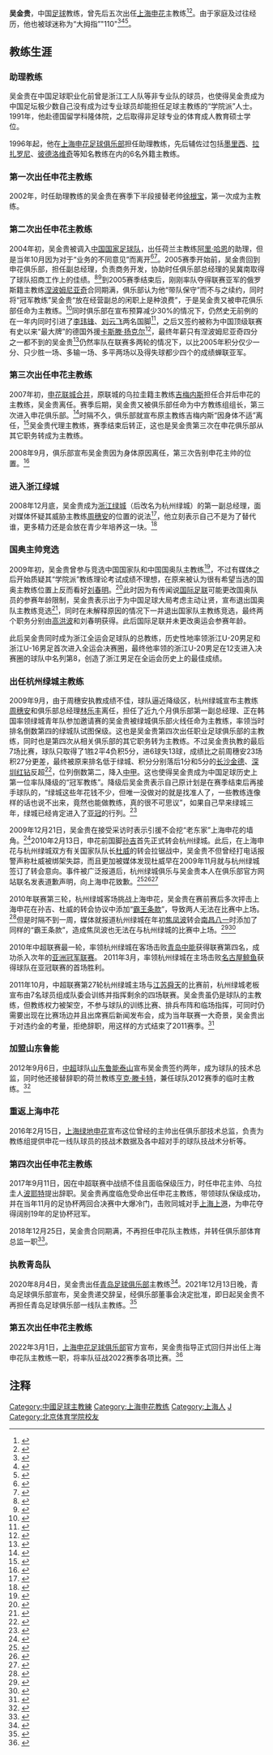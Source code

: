 {{Football manager infobox
| playername = 吴金贵
| fullname = 吴金贵
| englishfullname = Wu Jingui
| nickname = 大拇指 110 
| countryofbirth = [[中国|中国]]
| cityofbirth = [[上海|上海]]
| dateofbirth = {{birth date and age|1961|1|10}}
| height = 
| position =
| currentclub = [[上海申花|上海申花]]
| years =
| clubs =
| caps(goals) =
| manageryears = 1996-2002年<br/>2002-2003年<br/>2004年<br/>2005年<br/>2006年<br/>2007年<br/>2007-2008年<br/>2009年<br/>2009年<br/>2009-2011年<br/>2012年<br/>2017-2018年<br/>2020-2021年<br/>2022年-
| managerclubs = [[上海申花|上海申花]] (助理教练)<br/>[[上海申花|上海申花]]<br/>{{flagicon|CHN}}[[中国国家足球队|中国国家队]] (助理教练)<br/>[[上海申花|上海申花]] (副总经理)<br/>[[上海申花|上海申花]]<br/>[[上海申花|上海申花]] (中方教练组组长)<br/>[[上海申花|上海申花]]<br/>[[杭州绿城|浙江/杭州绿城]] (第一副总经理)<br/>浙江全运队<br/>[[杭州绿城|杭州绿城]]<br/>[[山东鲁能泰山|山东鲁能泰山]] (代理)<br/>[[上海申花|上海申花]]<br/>[[青岛足球俱乐部|青岛足球俱乐部]]<br/>[[上海申花|上海申花]]
|}}
'''吴金贵'''{{BD|1961年|1月10日|||吴金贵}}，中国[[足球|足球]]教练，曾先后五次出任[[上海申花|上海申花]]主教练<ref>{{cite news|author=秦东颖|url=http://www.chinanews.com/ty/2016/02-19/7763848.shtml|title=吴金贵重返申花任技术总监 欲打造青训申花品牌|publisher=解放网|date=2016-02-19|accessdate=2016-10-29|archive-date=2020-06-24|archive-url=https://web.archive.org/web/20200624094257/http://www.chinanews.com/ty/2016/02-19/7763848.shtml|dead-url=no}}</ref><ref>{{Cite web|title=吴金贵正式回归，第5次出任中超上海申花队主教练_运动家_澎湃新闻-The Paper|url=https://www.thepaper.cn/newsDetail_forward_16903189|access-date=2022-03-02|work=www.thepaper.cn|archive-date=2022-03-02|archive-url=https://web.archive.org/web/20220302132226/https://www.thepaper.cn/newsDetail_forward_16903189|dead-url=no}}</ref>。由于家庭及过往经历，他也被球迷称为“大拇指”"110"<ref>{{cite news|url=http://sh.xinmin.cn/minsheng/2009/09/27/2639470.html|title=“杭州女婿”首次亮相 吴金贵：我要学会面对现实|publisher=解放日报|date=2009-09-27|accessdate=2009-10-27|deadurl=yes|archiveurl=https://web.archive.org/web/20110103100301/http://sh.xinmin.cn/minsheng/2009/09/27/2639470.html|archivedate=2011-01-03}}</ref><ref>{{cite news|url=http://sports.sohu.com/20090927/n267038476.shtml|title=吴金贵游走在两座城之间：对杭州的路比上海熟|publisher=新民晚报|date=2009-09-27|accessdate=2009-10-27|archive-date=2020-06-24|archive-url=https://web.archive.org/web/20200624094318/https://sports.sohu.com/20090927/n267038476.shtml|dead-url=no}}</ref><ref>{{cite news|url=http://zjnews.zjol.com.cn/05zjnews/system/2008/12/30/015131842.shtml|title=绿城招兵买马第一单 杭州女婿吴金贵正式“落户”|publisher=浙江在线|date=2008-12-30|accessdate=2009-10-27|archive-date=2020-06-24|archive-url=https://web.archive.org/web/20200624094316/http://zjnews.zjol.com.cn/05zjnews/system/2008/12/30/015131842.shtml|dead-url=no}}</ref>。

==教练生涯==
===助理教练===
吴金贵在中国足球职业化前曾是浙江工人队等非专业队的球员，也使得吴金贵成为中国足坛极少数自己没有成为过专业球员却能担任足球主教练的“学院派”人士。1991年，他赴德国留学科隆体院，之后取得非足球专业的体育成人教育硕士学位。

1996年起，他在[[上海申花足球俱乐部|上海申花足球俱乐部]]担任助理教练，先后辅佐过包括[[墨里西|墨里西]]、[[拉扎罗尼|拉扎罗尼]]、[[柳普科·彼德洛维奇|彼德洛维奇]]等知名教练在内的6名外籍主教练。

===第一次出任申花主教练===
2002年，时任助理教练的吴金贵在赛季下半段接替老帅[[徐根宝|徐根宝]]，第一次成为主教练。
===第二次出任申花主教练===
2004年初，吴金贵被调入[[中国国家足球队|中国国家足球队]]，出任荷兰主教练[[阿里·哈恩|阿里·哈恩]]的助理，但是当年10月因为对于“业务的不同意见”而离开<ref>{{cite news|url=https://news.sina.com.cn/o/2004-10-30/16064089491s.shtml|title=吴金贵离开国足教练组 借调工作完成重返申花|work=[[兰州晨报|兰州晨报]]|date=2004-10-30|accessdate=2021-08-16|archive-date=2021-08-15|archive-url=https://web.archive.org/web/20210815163002/https://news.sina.com.cn/o/2004-10-30/16064089491s.shtml|dead-url=no}}</ref><ref>{{cite news|url=http://sports.sina.com.cn/s/2004-11-10/0622412336s.shtml|title=吴金贵：有人借我的嘴骂汉|work=[[每日新报|每日新报]]|date=2004-11-10|accessdate=2021-08-16|archive-date=2021-08-15|archive-url=https://web.archive.org/web/20210815162959/http://sports.sina.com.cn/s/2004-11-10/0622412336s.shtml|dead-url=no}}</ref>。2005赛季开始前，吴金贵回到申花俱乐部，担任副总经理，负责商务开发，协助时任俱乐部总经理的吴冀南取得了球队招商工作上的佳绩。<ref>{{cite news|url=http://vnet.sports.sohu.com/20041109/n222902392.shtml|title=吴金贵不抢涅波饭碗升任申花副总 负责经营开发|publisher=新闻晚报|date=2004-11-09|accessdate=2009-10-27}}{{dead link|date=2017年12月 |bot=InternetArchiveBot |fix-attempted=yes }}</ref><ref>{{cite news|url=http://www.news365.com.cn/wxpd/ty/zgzq/t20050331_450411.htm|title=打造最佳俱乐部 曼联梦：申花选择经营突围|date=2005-03-31|accessdate=2009-07-15|publisher=东方早报}}{{dead link|date=2017年12月 |bot=InternetArchiveBot |fix-attempted=yes }}</ref>到2005赛季结束后，刚刚率队夺得联赛亚军的俄罗斯籍主教练[[涅波姆尼亚奇|涅波姆尼亚奇]]合同期满，俱乐部认为他“带队保守”而不与之续约，同时将“冠军教练”吴金贵“放在经营副总的闲职上是种浪费”，于是吴金贵又被申花俱乐部任命为主教练。<ref>{{cite news|url=http://news.xinhuanet.com/sports/2005-11/11/content_3765433.htm|title=上海申花不与涅波续约 吴金贵沪上再做“花魁”|publisher=京华时报|date=2005-11-11|accessdate=2009-10-29}}</ref>同时俱乐部在宣布预算减少30%的情况下，仍然史无前例的在一年内同时引进了[[李玮锋|李玮锋]]、[[刘云飞|刘云飞]]两名国脚<ref>{{cite news|url=http://sports.sohu.com/20051130/n240835247.shtml|title=申花投八千万颠覆鲁能 引进刘云飞与张玉宁续约|publisher=体坛周报|date=2005-11-30|accessdate=2009-10-27|archive-date=2020-06-24|archive-url=https://web.archive.org/web/20200624094335/https://sports.sohu.com/20051130/n240835247.shtml|dead-url=no}}</ref>，之后又签约被称为中国顶级联赛有史以来“最大牌”的德国外援[[卡斯滕·扬克尔|卡斯滕·扬克尔]]<ref>{{cite news|url=http://sports.sina.com.cn/j/2006-10-25/09582527390.shtml|title=扬克尔拒绝申花送行好意 中超最大牌外援最黯淡离别|publisher=东方体育日报|date=2006-10-25|accessdate=2009-10-28|archive-date=2020-06-24|archive-url=https://web.archive.org/web/20200624094341/http://sports.sina.com.cn/j/2006-10-25/09582527390.shtml|dead-url=no}}</ref>，最终年薪只有涅波姆尼亚奇四分之一都不到的吴金贵<ref>{{cite news|url=http://news.xinhuanet.com/sports/2005-11/11/content_3765433.htm|title=上海申花不与涅波续约 吴金贵沪上再做“花魁”|publisher=京华时报|date=2005-11-11|accessdate=2009-11-01}}</ref>仍然率队在联赛多两轮的情况下，以比2005年积分仅少一分、只少胜一场、多输一场、多平两场以及得失球都少四个的成绩蝉联亚军。

===第三次出任申花主教练===
2007年初，[[申花联城合并|申花联城合并]]，原联城的乌拉圭籍主教练[[吉梅内斯|吉梅内斯]]担任合并后申花的主教练，吴金贵离任。赛季后期，吴金贵又被俱乐部任命为中方教练组组长，第三次进入申花俱乐部。<ref>{{cite news|url=http://news.cctv.com/sports/soccer/china_a/20070918/102888.shtml|title=吴金贵任申花中方教练组组长 尽力夺冠关键时刻|publisher=搜狐|date=2007-09-18|accessdate=2009-10-27|archive-date=2020-06-24|archive-url=https://web.archive.org/web/20200624094348/http://news.cctv.com/sports/soccer/china_a/20070918/102888.shtml|dead-url=no}}</ref>时隔不久，俱乐部就宣布原主教练吉梅内斯“因身体不适”离任，<ref>{{cite news|url=http://www.espnstar.com.cn/pub/2007/1025/47688.htm|title=只要打好后三场 申花08年主帅非金贵莫属|date=2007-10-25|accessdate=2009-10-27|publisher=ESPNSTAR}}</ref>吴金贵代理主教练，赛季结束后转正，这也是吴金贵第三次在申花俱乐部从其它职务转成为主教练。

2008年9月，俱乐部宣布吴金贵因为身体原因离任，第三次告别申花主帅的位置。<ref>{{cite news|url=http://sports.sina.com.cn/j/2008-09-03/23033919876.shtml|title=申花官方宣布吴金贵因病下课 贾秀全正式接过教鞭|date=2008-09-03|accessdate=2008-09-03|publisher=新浪体育|archive-date=2017-04-15|archive-url=https://web.archive.org/web/20170415223953/http://sports.sina.com.cn/j/2008-09-03/23033919876.shtml|dead-url=no}}</ref>

===进入浙江绿城===
2008年12月底，吴金贵成为[[浙江绿城|浙江绿城]]（后改名为杭州绿城）的第一副总经理，面对媒体怀疑其威胁主教练[[周穗安|周穗安]]的位置的说法<ref>{{cite news|url=http://sports.sina.com.cn/j/2008-12-31/12074149967.shtml|title=吴金贵绿城再就业独揽四职 周穗安帅位恐受威胁|publisher=天天新报|date=2008-12-31|accessdate=2009-10-26|archive-date=2020-06-24|archive-url=https://web.archive.org/web/20200624094400/http://sports.sina.com.cn/j/2008-12-31/12074149967.shtml|dead-url=no}}</ref>，他立刻表示自己不是为了替代谁，更多精力还是会放在青少年培养这一块。<ref>{{cite news|url=http://www.opzn.com/show.shtml?id=1230696143688|title=吴金贵加盟绿城否认夺权周穗安：我并非来替代谁|publisher=解放日报|date=2008-12-31|accessdate=2009-10-27}}{{dead link|date=2017年12月 |bot=InternetArchiveBot |fix-attempted=yes }}</ref>

===国奥主帅竞选===
2009年初，吴金贵曾参与竞选中国国家队和中国国奥队主教练<ref>{{cite news|url=http://sports.eastday.com/s/20090224/u1a4196890.html|title=吴金贵:不信内定高洪波 认真竞选主攻国足主帅|publisher=体坛网|date=2009-02-24|accessdate=2009-07-15|archive-date=2011-01-03|archive-url=https://web.archive.org/web/20110103124847/http://sports.eastday.com/s/20090224/u1a4196890.html|dead-url=no}}</ref>，不过有媒体之后开始质疑其“学院派”教练理论考试成绩不理想，在原来被认为很有希望当选的国奥主教练位置上反而看好[[刘春明_(足球运动员)|刘春明]]。<ref>{{cite news|url=http://we.sportscn.com/viewnews-126725.html|title=竞聘国奥吴金贵不占优势 刘春明两优势力压学院派|publisher=华体网|date=2009-04-16|accessdate=2009-10-30|archive-date=2020-06-24|archive-url=https://web.archive.org/web/20200624094415/http://we.sportscn.com/viewnews-126725.html|dead-url=no}}</ref>此时因为有传闻说[[国际足联|国际足联]]可能更改国奥队员的参赛年龄限制，吴金贵表示出于为中国足球大局考虑主动让贤，宣布退出国奥队主教练竞选<ref>{{cite news|url=http://national.cnsoccer.titan24.com/09-04-17/210742.html|title=吴金贵:错过国字号教练不遗憾 有人比我更合适U21|publisher=体坛周报|date=2009-04-17|accessdate=2009-07-15|deadurl=yes|archiveurl=https://web.archive.org/web/20090421045046/http://national.cnsoccer.titan24.com/09-04-17/210742.html|archivedate=2009-04-21}}</ref>，同时在未解释原因的情况下一并退出国家队主教练竞选，最终两个职务分别由[[高洪波_(足球运动员)|高洪波]]和刘春明获得。此后国际足联并未更改奥运会参赛年龄。

此后吴金贵同时成为浙江全运会足球队的总教练，历史性地率领浙江U-20男足和浙江U-16男足首次进入全运会决赛圈，最终他率领的浙江U-20男足在12支进入决赛圈的球队中名列第8，创造了浙江男足在全运会历史上的最佳成绩。

===出任杭州绿城主教练===
2009年9月，由于周穗安执教成绩不佳，球队逼近降级区，杭州绿城宣布主教练[[周穗安|周穗安]]和俱乐部总经理[[林乐丰|林乐丰]]离任，担任了近九个月俱乐部第一副总经理、正在韩国率领绿城青年队参加邀请赛的吴金贵被绿城俱乐部火线任命为主教练，率领当时排名倒数第四的绿城队试图保级。这也是吴金贵第四次出任职业足球俱乐部的主教练，同时也是第四次从相关俱乐部的其它职务转为主教练。不过吴金贵执教的最后7场比赛，球队只取得了1胜2平4负积5分，进6球失13球，成绩比之前周穗安23场积27分更差，最终被原来排名低于绿城、积分分别落后1分和5分的[[长沙金德|长沙金德]]、[[深圳足球俱乐部|深圳红钻]]反超<ref>{{cite news|url=http://www.espnstar.com.cn/pub/csl/2009/0920/136676.htm|title=中超积分榜：建业领跑 3队“并列”第二|publisher=ESPNSTAR|date=2009-09-20|accessdate=2009-11-01}}</ref>，位列倒数第二，降入[[中国足球甲级联赛|中甲]]。这也使得吴金贵成为中国足球历史上第一位率队降级的“冠军教练”。降级后吴金贵表示自己原计划是在赛季结束后再接手球队的，“绿城这些年花钱不少，但唯一没做对的就是找准人了，一些教练连像样的话也说不出来，竟然也能做教练，真的很不可思议”，如果自己早来绿城三年，绿城已经肯定进入了[[亚洲冠军联赛|亚冠]]的行列。<ref>{{cite news|url=http://sports.sina.com.cn/j/2009-11-24/23344712809.shtml|title=吴金贵解绿城降级:我早来3年球队能打亚冠 95%冲超|publisher=新浪体育|date=2009-11-24|accessdate=2009-11-24|archive-date=2020-06-24|archive-url=https://web.archive.org/web/20200624094430/http://sports.sina.com.cn/j/2009-11-24/23344712809.shtml|dead-url=no}}</ref>

2009年12月21日，吴金贵在接受采访时表示引援不会挖“老东家”上海申花的墙角。<ref>{{cite news|url=http://sports.sina.com.cn/j/2009-12-22/09394756988.shtml|title=荣耀十六载上海足球大聚会 吴金贵承诺不挖申花墙脚|publisher=东方体育日报|author=王正根|date=2009-12-22|accessdate=2010-03-26|archive-date=2020-06-24|archive-url=https://web.archive.org/web/20200624094436/http://sports.sina.com.cn/j/2009-12-22/09394756988.shtml|dead-url=no}}</ref>2010年2月13日，申花前国脚[[孙吉|孙吉]]首先正式转会杭州绿城。此后，在上海申花与杭州绿城双方有关国家队队长[[杜威_(足球运动员)|杜威]]的转会拉锯战中，吴金贵不但曾经打电话报警声称杜威被绑架失踪，而且更加被媒体发现杜威早在2009年11月就与杭州绿城签订了转会意向。事件被广泛报道后，杭州绿城俱乐与吴金贵本人在俱乐部官方网站联名发表道歉声明，向上海申花致歉。<ref>{{cite news|url=http://sports.163.com/10/0317/19/620H6NMI00051C89.html|title=申花连发律师函催绿城还杜威 仲裁不利将上诉至|publisher=青年报|date=2010-03-17|accessdate=2010-03-26}}{{Dead link|date=2019年11月 |bot=InternetArchiveBot |fix-attempted=yes }}</ref><ref>{{cite news|url=http://www.chinanews.com.cn/ty/ty-gnzq/news/2010/03-12/2166880.shtml|title=揭秘绿城与杜威谈判内幕：恒大的饼再大也是画饼|publisher=钱江晚报|date=2010-03-12|accessdate=2010-03-26}}</ref><ref>{{cite news|url=http://sports.people.com.cn/GB/22134/22137/11208853.html|title=绿城公开声明向申花道歉 称杜威转会造成不良影响|publisher=京华时报|date=2010-03-24|accessdate=2010-03-26|archive-date=2016-03-04|archive-url=https://web.archive.org/web/20160304081002/http://sports.people.com.cn/GB/22134/22137/11208853.html|dead-url=no}}</ref>

2010年联赛第三轮，杭州绿城客场挑战上海申花，吴金贵在赛前赛后多次抨击上海申花在孙吉、杜威的转会协议中添加“[[霸王条款|霸王条款]]”，导致两人无法在比赛中上场。<ref>{{cite news|url=http://www.jfdaily.com/a/1019282.htm|title=吴金贵：转会让绿城忍辱负重 接受霸王条款属无奈|publisher=解放网|date=2010-04-13|accessdate=2010-05-06}}{{dead link|date=2017年12月 |bot=InternetArchiveBot |fix-attempted=yes }}</ref>但是时隔不到一周，媒体就报道杭州绿城在年初[[焦凤波|焦凤波]]转会[[南昌八一|南昌八一]]时添加了同样的“霸王条款”，造成焦凤波也无法在与杭州绿城的比赛中上场。<ref>{{cite news|url=http://cnsoccer.titan24.com/2010-04-16/65710.html|title=南昌全力备战榜尾对决 焦凤波“休战”无缘战旧主|publisher=江南都市报|date=2010-04-16|accessdate=2010-05-06}}{{Dead link|date=2019年10月 |bot=InternetArchiveBot |fix-attempted=yes }}</ref><ref>{{cite news|url=http://sports.sina.com.cn/j/2010-04-16/20364941439.shtml|title=南昌绿城对决故人忙叙旧 铁卫因合同条款无缘战旧主|publisher=新浪体育|date=2010-04-16|accessdate=2010-05-06|archive-date=2020-06-24|archive-url=https://web.archive.org/web/20200624094506/http://sports.sina.com.cn/j/2010-04-16/20364941439.shtml|dead-url=no}}</ref>

2010年中超联赛最一轮，率领杭州绿城在客场击败[[青岛中能|青岛中能]]获得联赛第四名，成功杀入次年的[[亚洲冠军联赛|亚洲冠军联赛]]。 2011年3月，率领杭州绿城在主场击败[[名古屋鲸鱼|名古屋鲸鱼]]获得球队在亚冠联赛的首场胜利。 

2011年10月，中超联赛第27轮杭州绿城主场与[[江苏舜天足球俱乐部|江苏舜天]]的比赛前，杭州绿城老板宣布由7名球员组成队委会训练并指挥剩余的四场联赛。吴金贵虽仍是球队的主教练，但教练权力被架空，不参与球队的训练比赛、排兵布阵和临场指挥，可同时仍需要出现在比赛场边并且出席赛后新闻发布会，成为当年联赛一大奇景，吴金贵出于对违约金的考量，拒绝辞职，用这样的方式结束了2011赛季。<ref>{{cite news|url=http://sports.sohu.com/20111017/n322435273.shtml|title=吴金贵失兵权现奇景 赛中换人竟由场上队员商量|publisher=解放网-新闻晨报|date=2011-10-17|accessdate=2011-10-17|archive-date=2020-06-24|archive-url=https://web.archive.org/web/20200624094521/https://sports.sohu.com/20111017/n322435273.shtml|dead-url=no}}</ref>

===加盟山东鲁能===
2012年9月6日，[[中超|中超]]球队[[山东鲁能泰山|山东鲁能泰山]]宣布吴金贵签约两年，成为球队的技术总监，同时他还接替辞职的荷兰教练[[亨克·滕卡特|亨克·滕卡特]]，兼任球队2012赛季的临时主教练。<ref>{{cite news|url=http://sports.sina.com.cn/j/2012-09-06/22516216510.shtml|title=鲁能官方宣布滕卡特辞职 吴金贵任代理主帅签两年|publisher=新浪体育|date=2012-09-06|accessdate=2012-09-06|archive-date=2017-12-01|archive-url=https://web.archive.org/web/20171201145735/http://sports.sina.com.cn/j/2012-09-06/22516216510.shtml|dead-url=no}}</ref>

===重返上海申花===
2016年2月15日，[[上海绿地申花|上海绿地申花]]宣布这位曾经的主帅出任俱乐部技术总监，负责为教练组提供申花一线队球员的技战术数据及各中超对手的球队技战术分析等。

===第四次出任申花主教练===
2017年9月11日，因在中超联赛中战绩不佳且面临保级压力，时任申花主帅、乌拉圭人[[古斯塔沃·普耶|波耶特]]提出辞职。吴金贵再度临危受命出任申花主教练，带领球队保级成功，并在当年11月的足协杯两回合决赛中大爆冷门，击败同城对手[[上海上港集团足球俱乐部|上海上港]]，为申花夺得阔别19年的足协杯冠军。

2018年12月25日，吴金贵合同期满，不再担任申花队主教练，并转任俱乐部体育总监一职<ref>{{Cite web |url=http://sports.sina.com.cn/china/j/2018-12-25/doc-ihmutuee2588491.shtml |title=圣诞礼!申花官宣新帅弗洛雷斯 吴金贵任体育总监 |accessdate=2018-12-25 |archive-date=2018-12-25 |archive-url=https://web.archive.org/web/20181225140659/http://sports.sina.com.cn/china/j/2018-12-25/doc-ihmutuee2588491.shtml |dead-url=no }}</ref>。

===执教青岛队===
2020年8月4日，吴金贵出任[[青岛足球俱乐部|青岛足球俱乐部]]主教练<ref>{{cite news|url=http://news.qingdaonews.com/qingdao/2020-08/04/content_22117655.htm|title=官宣！黄海青港再迎本土教练 吴金贵正式执教球队|publisher=青岛新闻网|date=2020-08-04|accessdate=2021-08-16|archive-date=2021-08-15|archive-url=https://web.archive.org/web/20210815163539/http://news.qingdaonews.com/qingdao/2020-08/04/content_22117655.htm|dead-url=no}}</ref>。2021年12月13日晚，青岛足球俱乐部宣布，吴金贵递交辞呈，经俱乐部董事会决定批准，即日起吴金贵不再担任青岛足球俱乐部一线队主教练。<ref>{{Cite web|title=10连败后请辞，吴金贵不再担任青岛队主教练|url=https://news.sina.com.cn/o/2021-12-14/doc-ikyamrmy8847800.shtml|access-date=2022-03-02|date=2021-12-14|last=新京报|work=news.sina.com.cn|archive-date=2022-03-02|archive-url=https://web.archive.org/web/20220302100057/https://news.sina.com.cn/o/2021-12-14/doc-ikyamrmy8847800.shtml|dead-url=no}}</ref>

===第五次出任申花主教练===
2022年3月1日，[[上海申花足球俱乐部|上海申花足球俱乐部]]官方宣布，吴金贵指导正式回归并出任上海申花队主教练一职，将率队征战2022赛季各项比赛。<ref>{{Cite web|title=公告 - 上海申花足球俱乐部|url=http://www.shenhuafc.com.cn/news_detail.html?nid=5982|access-date=2022-03-02|work=www.shenhuafc.com.cn|archive-date=2022-03-02|archive-url=https://web.archive.org/web/20220302100059/http://www.shenhuafc.com.cn/news_detail.html?nid=5982|dead-url=no}}</ref>

==注释==
{{reflist}}

{{历届中国足球顶级联赛最佳教练}}
{{上海申花主教练}}
{{山东鲁能泰山主教练}}
{{2009年杭州绿城名单}}
{{2010年中超分类名单杭州}}
{{2011年中超分类名单杭州}}
{{2012年中超分类名单山东}}
{{2017年中超分类名单上海绿地申花}}
{{2018年中超分类名单上海绿地申花}}
{{2020年中超分类名单黄海}}
{{2021年中超分类名单青岛队}}

{{DEFAULTSORT:WU Jingui}}
[[Category:中國足球主教練|Category:中國足球主教練]]
[[Category:上海申花教练|Category:上海申花教练]]
[[Category:上海人|Category:上海人]]
[[Category:吴姓|J]]
[[Category:北京体育学院校友|Category:北京体育学院校友]]